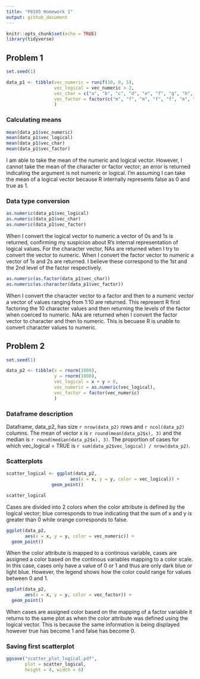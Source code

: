 ```yaml
---
title: "P8105 Homework 1"
output: github_document
---
```


```r
knitr::opts_chunk$set(echo = TRUE)
library(tidyverse)
```

## Problem 1

```r
set.seed(1)

data_p1 <- tibble(vec_numeric = runif(10, 0, 5), 
                  vec_logical = vec_numeric > 2, 
                  vec_char = c("a", "b", "c", "d", "e", "f", "g", "h", "j", "k"), 
                  vec_factor = factor(c("m", "f", "m", "f", "f", "m", "m", "f", "f", "m"))
                  )
```

### Calculating means

```r
mean(data_p1$vec_numeric)
mean(data_p1$vec_logical)
mean(data_p1$vec_char)
mean(data_p1$vec_factor)
```

I am able to take the mean of the numeric and logical vector. However, I cannot take the mean of the character or factor vector; an error is returned indicating the argument is not numeric or logical. I'm assuming I can take the mean of a logical vector because R internally represents false as 0 and true as 1. 

### Data type conversion

```r
as.numeric(data_p1$vec_logical)
as.numeric(data_p1$vec_char)
as.numeric(data_p1$vec_factor)
```

When I convert the logical vector to numeric a vector of 0s and 1s is returned, confirming my suspicion about R's internal representation of logical values. For the character vector, NAs are returned when I try to convert the vector to numeric. When I convert the factor vector to numeric a vector of 1s and 2s are returned. I believe these correspond to the 1st and the 2nd level of the factor respectively. 

```r
as.numeric(as.factor(data_p1$vec_char))
as.numeric(as.character(data_p1$vec_factor))
```

When I convert the character vector to a factor and then to a numeric vector a vector of values ranging from 1:10 are returned. This represent R first factoring the 10 character values and then returning the levels of the factor when coerced to numeric. NAs are returned when I convert the factor vector to character and then to numeric. This is becuase R is unable to convert character values to numeric. 

## Problem 2

```r
set.seed(1)

data_p2 <- tibble(x = rnorm(1000), 
                  y = rnorm(1000), 
                  vec_logical = x + y > 0, 
                  vec_numeric = as.numeric(vec_logical), 
                  vec_factor = factor(vec_numeric)
                  )
```

### Dataframe description

Dataframe, data_p2, has size `r nrow(data_p2)` rows and `r ncol(data_p2)` columns. The mean of vector x is `r round(mean(data_p2$x), 3)` and the median is `r round(median(data_p2$x), 3)`. The proportion of cases for which vec_logical = TRUE is `r sum(data_p2$vec_logical) / nrow(data_p2)`.

### Scatterplots

```r
scatter_logical <- ggplot(data_p2, 
                        aes(x = x, y = y, color = vec_logical)) + 
                 geom_point()

scatter_logical
```

Cases are divided into 2 colors when the color attribute is defined by the logical vector; blue corresponds to true indicating that the sum of x and y is greater than 0 while orange corresponds to false. 

```r
ggplot(data_p2, 
       aes(x = x, y = y, color = vec_numeric)) +
  geom_point()
```

When the color attribute is mapped to a continous variable, cases are assigned a color based on the continous variables mapping to a color scale. In this case, cases only have a value of 0 or 1 and thus are only dark blue or light blue. However, the legend shows how the color could range for values between 0 and 1. 

```r
ggplot(data_p2, 
       aes(x = x, y = y, color = vec_factor)) + 
  geom_point()
```

When cases are assigned color based on the mapping of a factor variable it returns to the same plot as when the color attribute was defined using the logical vector. This is because the same information is being displayed however true has become 1 and false has become 0. 

### Saving first scatterplot

```r
ggsave("scatter_plot_logical.pdf", 
       plot = scatter_logical,
       height = 4, width = 6)
```












